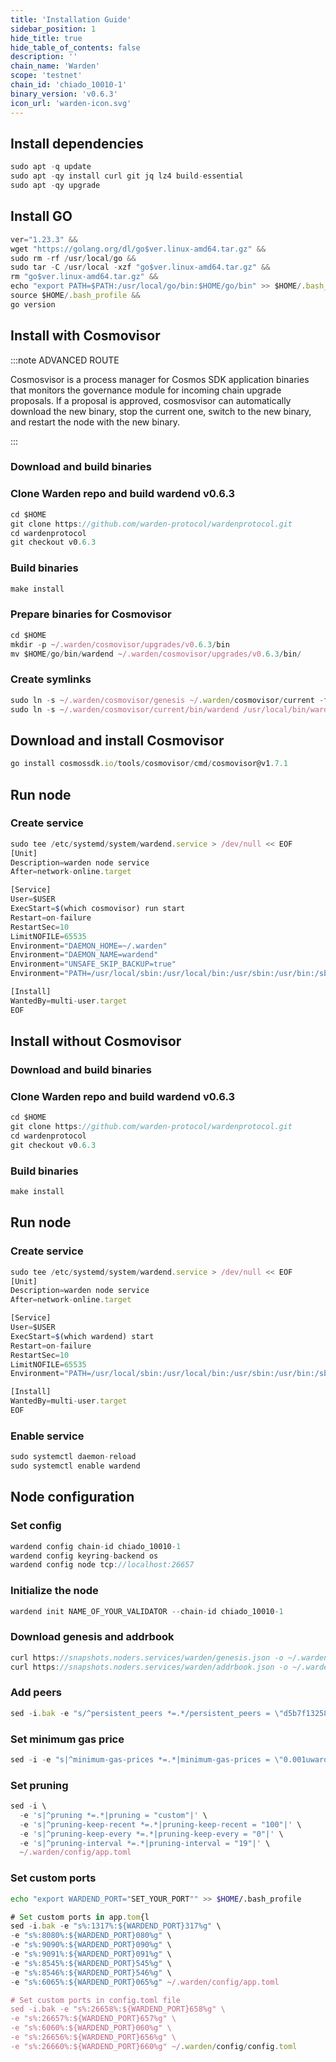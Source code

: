 ```yaml
---
title: 'Installation Guide'
sidebar_position: 1
hide_title: true
hide_table_of_contents: false
description: ''
chain_name: 'Warden'
scope: 'testnet'
chain_id: 'chiado_10010-1'
binary_version: 'v0.6.3'
icon_url: 'warden-icon.svg'
---
```



<PageTitle
  iconUrl="img/warden-icon.svg"
  title="Warden Installation Guide"
  chainId="chiado_10010-1"
  version="v0.6.3"
/>

## Install dependencies

```js
sudo apt -q update
sudo apt -qy install curl git jq lz4 build-essential
sudo apt -qy upgrade
```

## Install GO

```js
ver="1.23.3" &&
wget "https://golang.org/dl/go$ver.linux-amd64.tar.gz" &&
sudo rm -rf /usr/local/go &&
sudo tar -C /usr/local -xzf "go$ver.linux-amd64.tar.gz" &&
rm "go$ver.linux-amd64.tar.gz" &&
echo "export PATH=$PATH:/usr/local/go/bin:$HOME/go/bin" >> $HOME/.bash_profile &&
source $HOME/.bash_profile &&
go version
```

## Install with Cosmovisor

:::note ADVANCED ROUTE

Cosmosvisor is a process manager for Cosmos SDK application binaries that monitors the governance module for incoming chain upgrade proposals. If a proposal is approved, cosmosvisor can automatically download the new binary, stop the current one, switch to the new binary, and restart the node with the new binary.

:::

### Download and build binaries

### Clone Warden repo and build wardend v0.6.3

```js
cd $HOME
git clone https://github.com/warden-protocol/wardenprotocol.git
cd wardenprotocol
git checkout v0.6.3
```

### Build binaries

```js
make install
```

### Prepare binaries for Cosmovisor

```js
cd $HOME
mkdir -p ~/.warden/cosmovisor/upgrades/v0.6.3/bin
mv $HOME/go/bin/wardend ~/.warden/cosmovisor/upgrades/v0.6.3/bin/
```

### Create symlinks

```js
sudo ln -s ~/.warden/cosmovisor/genesis ~/.warden/cosmovisor/current -f
sudo ln -s ~/.warden/cosmovisor/current/bin/wardend /usr/local/bin/wardend -f
```

## Download and install Cosmovisor

```js
go install cosmossdk.io/tools/cosmovisor/cmd/cosmovisor@v1.7.1
```

## Run node

### Create service

```js
sudo tee /etc/systemd/system/wardend.service > /dev/null << EOF
[Unit]
Description=warden node service
After=network-online.target

[Service]
User=$USER
ExecStart=$(which cosmovisor) run start
Restart=on-failure
RestartSec=10
LimitNOFILE=65535
Environment="DAEMON_HOME=~/.warden"
Environment="DAEMON_NAME=wardend"
Environment="UNSAFE_SKIP_BACKUP=true"
Environment="PATH=/usr/local/sbin:/usr/local/bin:/usr/sbin:/usr/bin:/sbin:/bin:/usr/games:/usr/local/games:/snap/bin:~/.warden/cosmovisor/current/bin"

[Install]
WantedBy=multi-user.target
EOF
```

## Install without Cosmovisor

### Download and build binaries

### Clone Warden repo and build wardend v0.6.3

```js
cd $HOME
git clone https://github.com/warden-protocol/wardenprotocol.git
cd wardenprotocol
git checkout v0.6.3
```

### Build binaries

```js
make install
```

## Run node

### Create service

```js
sudo tee /etc/systemd/system/wardend.service > /dev/null << EOF
[Unit]
Description=warden node service
After=network-online.target

[Service]
User=$USER
ExecStart=$(which wardend) start
Restart=on-failure
RestartSec=10
LimitNOFILE=65535
Environment="PATH=/usr/local/sbin:/usr/local/bin:/usr/sbin:/usr/bin:/sbin:/bin:/usr/games:/usr/local/games:/snap/bin"

[Install]
WantedBy=multi-user.target
EOF
```

### Enable service

```js
sudo systemctl daemon-reload
sudo systemctl enable wardend
```

## Node configuration

### Set config

```js
wardend config chain-id chiado_10010-1
wardend config keyring-backend os
wardend config node tcp://localhost:26657
```

### Initialize the node

```js
wardend init NAME_OF_YOUR_VALIDATOR --chain-id chiado_10010-1
```

### Download genesis and addrbook

```js
curl https://snapshots.noders.services/warden/genesis.json -o ~/.warden/config/genesis.json
curl https://snapshots.noders.services/warden/addrbook.json -o ~/.warden/config/addrbook.json
```

### Add peers

```js
sed -i.bak -e "s/^persistent_peers *=.*/persistent_peers = \"d5b7f132587c4bbfb1b024e37fd5989130756f69@warden-t-rpc.noders.services:27356\"/" ~/.warden/config/config.toml
```

### Set minimum gas price

```js
sed -i -e "s|^minimum-gas-prices *=.*|minimum-gas-prices = \"0.001uward\"|" ~/.warden/config/app.toml
```

### Set pruning

```js
sed -i \
  -e 's|^pruning *=.*|pruning = "custom"|' \
  -e 's|^pruning-keep-recent *=.*|pruning-keep-recent = "100"|' \
  -e 's|^pruning-keep-every *=.*|pruning-keep-every = "0"|' \
  -e 's|^pruning-interval *=.*|pruning-interval = "19"|' \
  ~/.warden/config/app.toml
```

### Set custom ports

```bash
echo "export WARDEND_PORT="SET_YOUR_PORT"" >> $HOME/.bash_profile
```

```js
# Set custom ports in app.tom{l
sed -i.bak -e "s%:1317%:${WARDEND_PORT}317%g" \
-e "s%:8080%:${WARDEND_PORT}080%g" \
-e "s%:9090%:${WARDEND_PORT}090%g" \
-e "s%:9091%:${WARDEND_PORT}091%g" \
-e "s%:8545%:${WARDEND_PORT}545%g" \
-e "s%:8546%:${WARDEND_PORT}546%g" \
-e "s%:6065%:${WARDEND_PORT}065%g" ~/.warden/config/app.toml

# Set custom ports in config.toml file
sed -i.bak -e "s%:26658%:${WARDEND_PORT}658%g" \
-e "s%:26657%:${WARDEND_PORT}657%g" \
-e "s%:6060%:${WARDEND_PORT}060%g" \
-e "s%:26656%:${WARDEND_PORT}656%g" \
-e "s%:26660%:${WARDEND_PORT}660%g" ~/.warden/config/config.toml
```